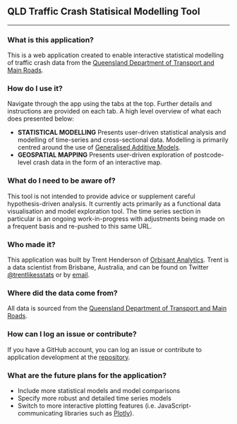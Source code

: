 ## QLD Traffic Crash Statisical Modelling Tool
***

### What is this application?

This is a web application created to enable interactive statistical modelling of traffic crash data from the [Queensland Department of Transport and Main Roads](https://www.data.qld.gov.au/dataset/crash-data-from-queensland-roads).


### How do I use it?

Navigate through the app using the tabs at the top. Further details and instructions are provided on each tab. A high level overview of what each does presented below:

* __STATISTICAL MODELLING__ Presents user-driven statistical analysis and modelling of time-series and cross-sectional data. Modelling is primarily centred around the use of [Generalised Additive Models](https://en.wikipedia.org/wiki/Generalized_additive_model#:~:text=In%20statistics%2C%20a%20generalized%20additive,inference%20about%20these%20smooth%20functions.).
* __GEOSPATIAL MAPPING__ Presents user-driven exploration of postcode-level crash data in the form of an interactive map.

### What do I need to be aware of?

This tool is not intended to provide advice or supplement careful hypothesis-driven analysis. It currently acts primarily as a functional data visualisation and model exploration tool. The time series section in particular is an ongoing work-in-progress with adjustments being made on a frequent basis and re-pushed to this same URL.


### Who made it?

This application was built by Trent Henderson of [Orbisant Analytics](https://www.orbisantanalytics.com/). Trent is a data scientist from Brisbane, Australia, and can be found on Twitter [@trentlikesstats](https://twitter.com/trentlikesstats) or by [email](trent.henderson1@outlook.com).


### Where did the data come from?

All data is sourced from the [Queensland Department of Transport and Main Roads](https://www.data.qld.gov.au/dataset/crash-data-from-queensland-roads).


### How can I log an issue or contribute?

If you have a GitHub account, you can log an issue or contribute to application development at the [repository](https://github.com/hendersontrent/traffic-crashes-qld).

### What are the future plans for the application?

* Include more statistical models and model comparisons
* Specify more robust and detailed time series models
* Switch to more interactive plotting features (i.e. JavaScript-communicating libraries such as [Plotly](https://plotly.com/)).
